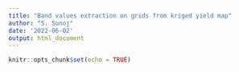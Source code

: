 ```yaml
---
title: "Band values extraction on grids from kriged yield map"
author: "S. Sunoj"
date: '2022-06-02'
output: html_document
---
```


```r
knitr::opts_chunk$set(echo = TRUE)
```


```r

```

